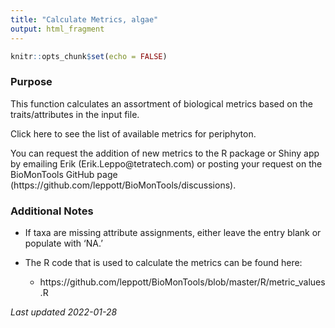 ```yaml
---
title: "Calculate Metrics, algae"
output: html_fragment
---
```


```r
knitr::opts_chunk$set(echo = FALSE)
```

### Purpose

This function calculates an assortment of biological metrics based on the 
traits/attributes in the input file. 

Click here to see the list of available metrics for periphyton.

You can request the addition of new metrics to the R package or Shiny 
app by emailing Erik (Erik.Leppo@tetratech.com) or posting your request on the 
BioMonTools GitHub page (https://github.com/leppott/BioMonTools/discussions).

### Additional Notes

*	If taxa are missing attribute assignments, either leave the entry blank or 
populate with ‘NA.’

*	The R code that is used to calculate the metrics can be found here:

    + https://github.com/leppott/BioMonTools/blob/master/R/metric_values.R


*Last updated 2022-01-28*
